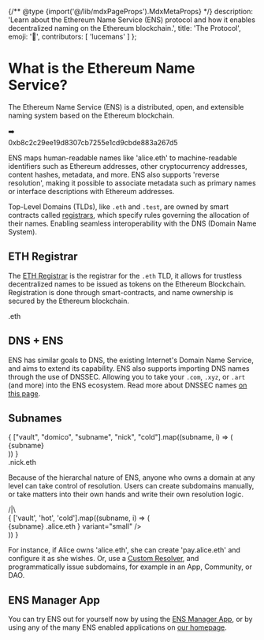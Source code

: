 
{/** @type {import('@/lib/mdxPageProps').MdxMetaProps} */}
    description: 'Learn about the Ethereum Name Service (ENS) protocol and how it enables decentralized naming on the Ethereum blockchain.',
    title: 'The Protocol',
    emoji: '📖',
    contributors: [
        'lucemans'
    ]
};

# What is the Ethereum Name Service?

The Ethereum Name Service (ENS) is a distributed, open, and extensible naming system based on the Ethereum blockchain.

<div className="card1">
  <div className="flex justify-center gap-4 p-4 not-prose">
    <Usertag />
    <div className="flex h-12 items-center">➡️</div>
    <div className="w-32 whitespace-normal break-all pt-3 text-xs">
      <div>0xb8c2c29ee19d8307cb7255e1cd9cbde883a267d5</div>
    </div>
  </div>
</div>

ENS maps human-readable names like 'alice.eth' to machine-readable identifiers such as Ethereum addresses, other cryptocurrency addresses, content hashes, metadata, and more.
ENS also supports 'reverse resolution', making it possible to associate metadata such as primary names or interface descriptions with Ethereum addresses.

Top-Level Domains (TLDs), like `.eth` and `.test`, are owned by smart contracts called [registrars](/registry/eth), which specify rules governing the allocation of their names.
Enabling seamless interoperability with the DNS (Domain Name System).

## ETH Registrar

The [ETH Registrar](/registry/eth) is the registrar for the `.eth` TLD, it allows for trustless decentralized names to be issued as tokens on the Ethereum Blockchain.
Registration is done through smart-contracts, and name ownership is secured by the Ethereum blockchain.

<div className="w-full">
  <div className="not-prose card1 p-4 flex items-center justify-center">
    <div>.eth</div>
  </div>
</div>

## DNS + ENS

ENS has similar goals to DNS, the existing Internet's Domain Name Service, and aims to extend its capability.
ENS also supports importing DNS names through the use of DNSSEC.
Allowing you to take your `.com`, `.xyz`, or `.art` (and more) into the ENS ecosystem. Read more about DNSSEC names [on this page](/learn/dns).


<DNSGrid />

## Subnames

<div className="card1 p-4 flex justify-center items-center overflow-hidden text-xl">
    <div className="text-right font-bold">
        {
          ["vault", "domico", "subname", "nick", "cold"].map((subname, i) => (
            <div className={["opacity-20", "opacity-50", "", "opacity-50", "opacity-20"][i]}>{subname}</div>
            ))
        }
    </div>
    <div className="font-bold">.nick.eth</div>
</div>

Because of the hierarchal nature of ENS, anyone who owns a domain at any level can take control of resolution.
Users can create subdomains manually, or take matters into their own hands and write their own resolution logic.

<div className="card1 p-4">
  <div className="flex justify-center">
    <Usertag name="alice.eth" variant="small" />
  </div>
  <div className="flex justify-center">
    /|\
  </div>
  <div className="flex gap-4 justify-center">
  {
    ['vault', 'hot', 'cold'].map((subname, i) => (
      <div>
        <Usertag name={
          <span>
          {subname}
          <span className="opacity-70">.alice.eth</span>
          </span>
        } variant="small" />
      </div>
    ))
  }
  </div>
</div>

For instance, if Alice owns 'alice.eth', she can create 'pay.alice.eth' and configure it as she wishes.
Or, use a [Custom Resolver](/resolvers/quickstart), and programmatically issue subdomains, for example in an App, Community, or DAO.

<EmbedLink
  href="/web/subdomains"
  title="Issuing Subdomains"
  description="Learn how to issue subdomains on ENS."
/>

## ENS Manager App

You can try ENS out for yourself now by using the [ENS Manager App](https://ens.app/), or by using any of the many ENS enabled applications on [our homepage](https://ens.domains/).

<EmbedLink
  href="https://ens.app"
  target="_blank"
  title="ENS Manager App"
  description="The ENS Manager App is a web-based interface for managing ENS names."
/>
